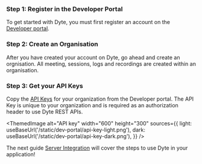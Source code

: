 
### Step 1: Register in the Developer Portal

To get started with Dyte, you must first register an account on the [Developer portal](https://dev.dyte.io).

### Step 2: Create an Organisation

After you have created your account on Dyte, go ahead and create an orgnisation. All meeting, sessions, logs and recordings are created within an organisation.

### Step 3: Get your API Keys

Copy the [API Keys](https://dev.dyte.io/apikeys) for your organization from
the Developer portal. The API Key is unique to your organization and is
required as an authorization header to use Dyte REST APIs.

<ThemedImage
  alt="API key"
  width="600"
  height="300"
  sources={{
    light: useBaseUrl('/static/dev-portal/api-key-light.png'),
    dark: useBaseUrl('/static/dev-portal/api-key-dark.png'),
  }}
/>

The next guide <a href={props.slug}>Server Integration</a> will cover the steps to use Dyte in your application!
